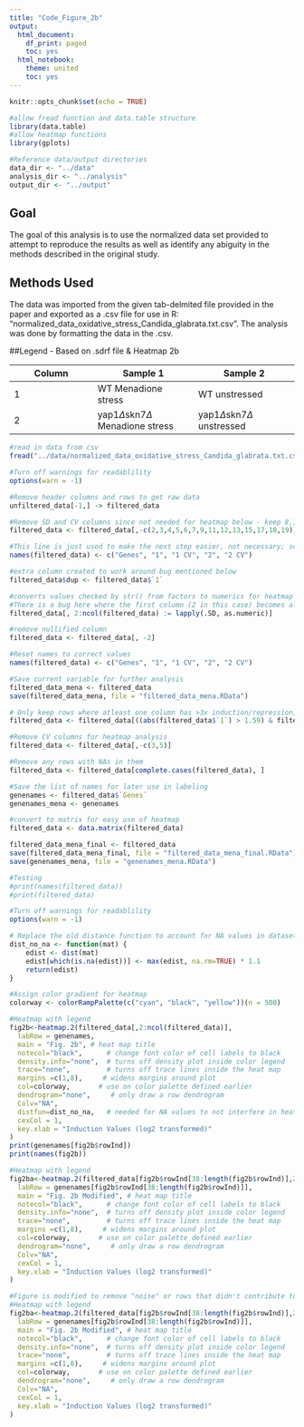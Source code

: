 ```yaml
---
title: "Code_Figure_2b"
output:
  html_document:
    df_print: paged
    toc: yes
  html_notebook:
    theme: united
    toc: yes
---
```


```r
knitr::opts_chunk$set(echo = TRUE)

#allow fread function and data.table structure
library(data.table)
#allow heatmap functions
library(gplots)

#Reference data/output directories
data_dir <- "../data"
analysis_dir <- "../analysis"
output_dir <- "../output"


```

## Goal

The goal of this analysis is to use the normalized data set provided to attempt to reproduce the results as well as identify any abiguity in the methods described in the original study.

## Methods Used

The data was imported from the given tab-delmited file provided in the paper and exported as a .csv file for use in R: "normalized_data_oxidative_stress_Candida_glabrata.txt.csv". The analysis was done by formatting the data in the .csv. 

##Legend - Based on .sdrf file & Heatmap 2b

| Column | Sample 1 | Sample 2 |
| --------- | ----------- | ----------- |
| 1  | WT Menadione stress | WT unstressed |
| 2  | yap1$\Delta$skn7$\Delta$ Menadione stress | yap1$\Delta$skn7$\Delta$ unstressed |

```r

#read in data from csv
fread("../data/normalized_data_oxidative_stress_Candida_glabrata.txt.csv",  na.strings=getOption("datatable.na.strings","null")) -> unfiltered_data

```

```r
#Turn off warnings for readablility
options(warn = -1)

#Remove header columns and rows to get raw data
unfiltered_data[-1,] -> filtered_data

#Remove SD and CV columns since not needed for heatmap below - keep 8,10,14,16 since Mena columns
filtered_data <- filtered_data[,-c(2,3,4,5,6,7,9,11,12,13,15,17,18,19)]

#This line is just used to make the next step easier, not necessary; see note below about bug
names(filtered_data) <- c("Genes", "1", "1 CV", "2", "2 CV")

#extra column created to work around bug mentioned below
filtered_data$dup <- filtered_data$`1`

#converts values checked by str() from factors to numerics for heatmap 
#There is a bug here where the first column (2 in this case) becomes all NA - col 'dup' from above is used as an extra column that gets the values from the column to the left of it, while the second column gets nullified so that all the important columns are ok - second column will now get removed in next step and everything will be renamed accordingly to the values in the .csv
filtered_data[, 2:ncol(filtered_data) := lapply(.SD, as.numeric)]

#remove nullified column
filtered_data <- filtered_data[, -2]

#Reset names to correct values
names(filtered_data) <- c("Genes", "1", "1 CV", "2", "2 CV")

#Save current variable for further analysis
filtered_data_mena <- filtered_data
save(filtered_data_mena, file = "filtered_data_mena.RData")

# Only keep rows where atleast one column has >3x induction/repression, 1.59 is used here since data was log-base 2 transformed, also account for CV<1 to remove highly variant genes
filtered_data <- filtered_data[((abs(filtered_data$`1`) > 1.59) & filtered_data$`1 CV`<1) | ((abs(filtered_data$`2`) > 1.59) & filtered_data$`2 CV`<1),]

#Remove CV columns for heatmap analysis
filtered_data <- filtered_data[,-c(3,5)]

#Remove any rows with NAs in them
filtered_data <- filtered_data[complete.cases(filtered_data), ]

#Save the list of names for later use in labeling
genenames <- filtered_data$`Genes`
genenames_mena <- genenames

#convert to matrix for easy use of heatmap
filtered_data <- data.matrix(filtered_data)

filtered_data_mena_final <- filtered_data
save(filtered_data_mena_final, file = "filtered_data_mena_final.RData")
save(genenames_mena, file = "genenames_mena.RData")

#Testing
#print(names(filtered_data))
#print(filtered_data)

```


```r
#Turn off warnings for readablility
options(warn = -1)

# Replace the old distance function to account for NA values in dataset
dist_no_na <- function(mat) {
    edist <- dist(mat)
    edist[which(is.na(edist))] <- max(edist, na.rm=TRUE) * 1.1 
    return(edist)
}

#Assign color gradient for heatmap
colorway <- colorRampPalette(c("cyan", "black", "yellow"))(n = 500)

#Heatmap with legend
fig2b<-heatmap.2(filtered_data[,2:ncol(filtered_data)],
  labRow = genenames,
  main = "Fig. 2b", # heat map title
  notecol="black",      # change font color of cell labels to black
  density.info="none",  # turns off density plot inside color legend
  trace="none",         # turns off trace lines inside the heat map
  margins =c(1,8),     # widens margins around plot
  col=colorway,       # use on color palette defined earlier
  dendrogram="none",     # only draw a row dendrogram
  Colv="NA",
  distfun=dist_no_na,   # needed for NA values to not interfere in heatmap
  cexCol = 1,
  key.xlab = "Induction Values (log2 transformed)"
)
print(genenames[fig2b$rowInd])
print(names(fig2b))

#Heatmap with legend
fig2ba<-heatmap.2(filtered_data[fig2b$rowInd[38:length(fig2b$rowInd)],2:ncol(filtered_data)],
  labRow = genenames[fig2b$rowInd[38:length(fig2b$rowInd)]],
  main = "Fig. 2b Modified", # heat map title
  notecol="black",      # change font color of cell labels to black
  density.info="none",  # turns off density plot inside color legend
  trace="none",         # turns off trace lines inside the heat map
  margins =c(1,8),     # widens margins around plot
  col=colorway,       # use on color palette defined earlier
  dendrogram="none",     # only draw a row dendrogram
  Colv="NA",
  cexCol = 1,
  key.xlab = "Induction Values (log2 transformed)"
)

#Figure is modified to remove "noise" or rows that didn't contribute to later analysis steps
#Heatmap with legend
fig2ba<-heatmap.2(filtered_data[fig2b$rowInd[38:length(fig2b$rowInd)],2:ncol(filtered_data)],
  labRow = genenames[fig2b$rowInd[38:length(fig2b$rowInd)]],
  main = "Fig. 2b Modified", # heat map title
  notecol="black",      # change font color of cell labels to black
  density.info="none",  # turns off density plot inside color legend
  trace="none",         # turns off trace lines inside the heat map
  margins =c(1,8),     # widens margins around plot
  col=colorway,       # use on color palette defined earlier
  dendrogram="none",     # only draw a row dendrogram
  Colv="NA",
  cexCol = 1,
  key.xlab = "Induction Values (log2 transformed)"
)

```

